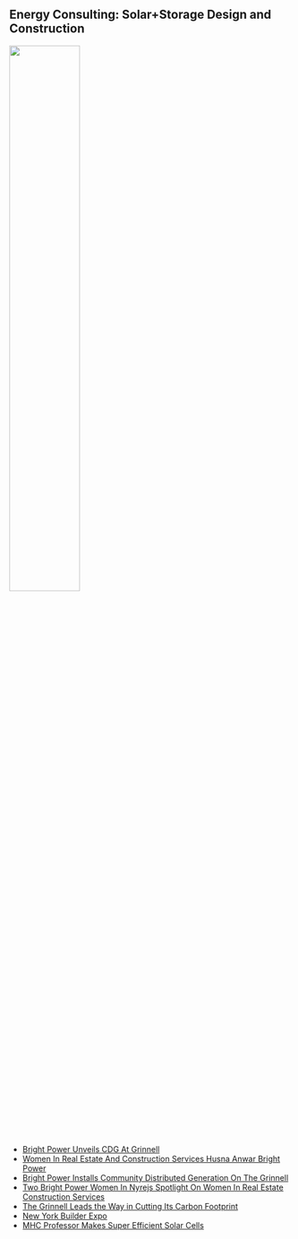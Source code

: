 ## Energy Consulting: Solar+Storage Design and Construction

<img src="files/Habitat June 2019_Professional Problems_Grinnell - HA.jpg" style="width:50%">

* [Bright Power Unveils CDG At Grinnell](https://nyrej.com/bright-power-unveils-cdg-at-grinnell)
* [Women In Real Estate And Construction Services Husna Anwar Bright Power](https://nyrej.com/2018-women-in-real-estate-and-construction-services-husna-anwar-bright-power  )
* [Bright Power Installs Community Distributed Generation On The Grinnell](https://www.brightpower.com/bright-power-installs-community-distributed-generation-on-the-grinnell/  )
* [Two Bright Power Women In Nyrejs Spotlight On Women In Real Estate Construction Services](http://www.brightpower.com/two-bright-power-women-in-nyrejs-spotlight-on-women-in-real-estate-construction-services/  )
* [The Grinnell Leads the Way in Cutting Its Carbon Footprint](https://www.habitatmag.com/Publication-Content/Green-Ideas/2019/2019-April/Grinnell-Solar  )
* [New York Builder Expo](https://www.newyorkbuildexpo.com/speakers/husna-anwar  )
* [MHC Professor Makes Super Efficient Solar Cells](https://www.mtholyoke.edu/media/mhc-professor-makes-super-efficient-solar-cells )
